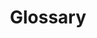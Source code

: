 ---
title: 'Glossary'
description: 'Empowering Human-AI Collaboration and Task Automation'
icon: 'arrow-up-a-z'
---